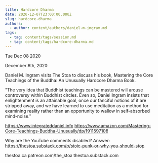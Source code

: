 ```yaml
---
title: Hardcore Dharma
date: 2020-12-07T23:00:00.000Z
slug: hardcore-dharma
authors:
  - author: content/authors/daniel-m-ingram.md
tags:
  - tag: content/tags/session.md
  - tag: content/tags/hardcore-dharma.md
---
```






Tue Dec 08 2020

December 8th, 2020

Daniel M. Ingram visits The Stoa to discuss his book, Mastering the Core Teachings of the Buddha: An Unusually Hardcore Dharma Book.

"The very idea that Buddhist teachings can be mastered will arouse controversy within Buddhist circles. Even so, Daniel Ingram insists that enlightenment is an attainable goal, once our fanciful notions of it are stripped away, and we have learned to use meditation as a method for examining reality rather than an opportunity to wallow in self-absorbed mind-noise."

https://www.integrateddaniel.info
https://www.amazon.com/Mastering-Core-Teachings-Buddha-Unusually/dp/1911597108

Why are the YouTube comments disabled? Answer: https://thestoa.substack.com/p/stoic-punk-or-why-you-should-stop

thestoa.ca
patreon.com/the_stoa
thestoa.substack.com


